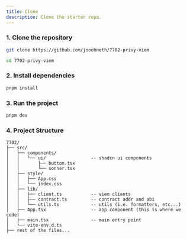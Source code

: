 ```yaml
---
title: Clone
description: Clone the starter repo.
---
```


### 1. Clone the repository

```bash
git clone https://github.com/jooohneth/7702-privy-viem

cd 7702-privy-viem

```

### 2. Install dependencies

```bash
pnpm install
```

### 3. Run the project

```bash
pnpm dev
```

### 4. Project Structure

```
7702/
├── src/
│   ├── components/
│   │   └── ui/                 -- shadcn ui components
│   │       ├── button.tsx
│   │       └── sonner.tsx
│   ├── style/
│   │   ├── App.css            
│   │   └── index.css
│   ├── lib/                    
│   │   ├── client.ts           -- viem clients
│   │   ├── contract.ts         -- contract addr and abi
│   │   └── utils.ts            -- utils (i.e. formatters, etc...)
│   ├── App.tsx                 -- app component (this is where we code)
│   ├── main.tsx                -- main entry point
│   └── vite-env.d.ts
├── rest of the files...
```